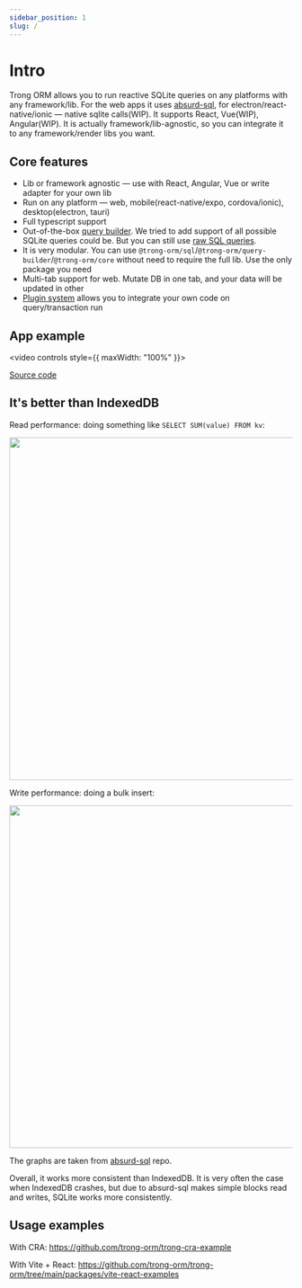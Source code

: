 ```yaml
---
sidebar_position: 1
slug: /
---
```


# Intro

Trong ORM allows you to run reactive SQLite queries on any platforms with any framework/lib. For the web apps it uses [absurd-sql](/react-integration/web-backends), for electron/react-native/ionic — native sqlite calls(WIP). It supports React, Vue(WIP), Angular(WIP). It is actually framework/lib-agnostic, so you can integrate it to any framework/render libs you want.

## Core features

- Lib or framework agnostic — use with React, Angular, Vue or write adapter for your own lib
- Run on any platform — web, mobile(react-native/expo, cordova/ionic), desktop(electron, tauri)
- Full typescript support
- Out-of-the-box [query builder](/building-sql/query-builder). We tried to add support of all possible SQLite queries could be. But you can still use [raw SQL queries](/building-sql/raw).
- It is very modular. You can use `@trong-orm/sql`/`@trong-orm/query-builder`/`@trong-orm/core` without need to require the full lib. Use the only package you need
- Multi-tab support for web. Mutate DB in one tab, and your data will be updated in other
- [Plugin system](/plugins/creating-your-own) allows you to integrate your own code on query/transaction run

## App example

<video controls style={{ maxWidth: "100%" }}>
  <source src="https://user-images.githubusercontent.com/7958527/174773307-9be37e1f-0700-45b4-8d25-aa2c83df6cec.mp4" />
</video>

[Source code](https://github.com/trong-orm/trong-orm/tree/main/packages/vite-react-example)

## It's better than IndexedDB

Read performance: doing something like `SELECT SUM(value) FROM kv`:

<img
  width="610"
  src="https://user-images.githubusercontent.com/7958527/174833698-50083d30-2c2d-44a0-9f86-1e4ea644f4c4.png"
/>

Write performance: doing a bulk insert:

<img
  width="610"
  src="https://user-images.githubusercontent.com/7958527/174833809-0fe78929-1c01-4ad9-b39e-12baf3f196ce.png"
/>

The graphs are taken from [absurd-sql](https://github.com/jlongster/absurd-sql) repo.

Overall, it works more consistent than IndexedDB. It is very often the case when IndexedDB crashes, but due to absurd-sql makes simple blocks read and writes, SQLite works more consistently.

## Usage examples

With CRA:
https://github.com/trong-orm/trong-cra-example

With Vite + React:
https://github.com/trong-orm/trong-orm/tree/main/packages/vite-react-examples
